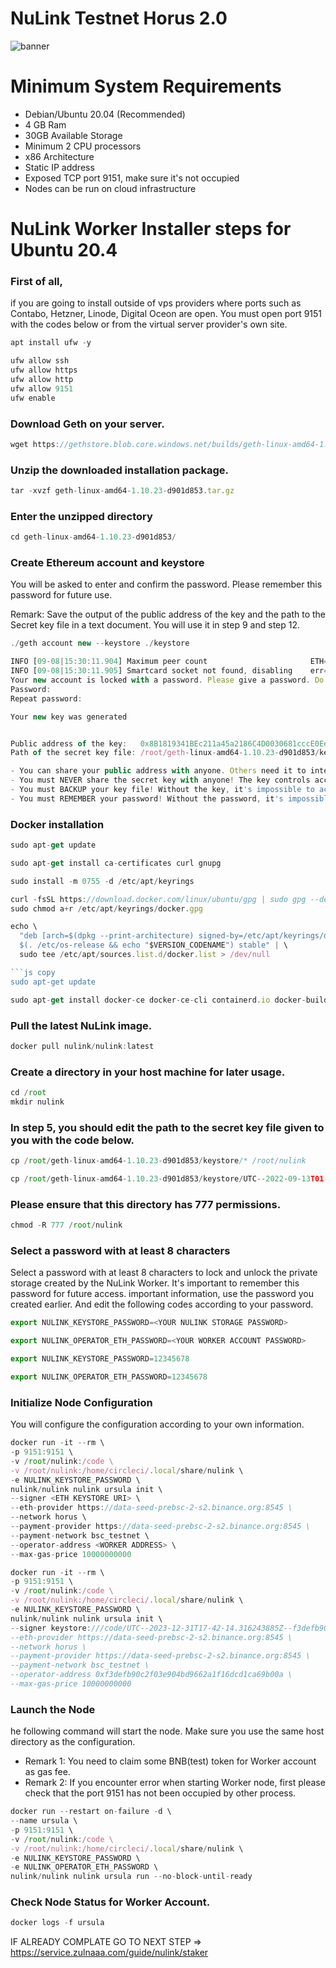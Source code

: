 

# NuLink Testnet Horus 2.0

![banner](../../../public/asset/nulink/nulink-banner.png)

# Minimum System Requirements
- Debian/Ubuntu 20.04 (Recommended)
- 4 GB Ram
- 30GB Available Storage
- Minimum 2 CPU processors
- x86 Architecture
- Static IP address
- Exposed TCP port 9151, make sure it's not occupied
- Nodes can be run on cloud infrastructure

# NuLink Worker Installer steps for Ubuntu 20.4

<Steps>

### First of all,

if you are going to install outside of vps providers where ports such as Contabo, Hetzner, Linode, Digital Oceon are open. You must open port 9151 with the codes below or from the virtual server provider's own site.

```js copy
apt install ufw -y
```

```js copy
ufw allow ssh
ufw allow https
ufw allow http
ufw allow 9151
ufw enable
```
### Download Geth on your server.

```js copy
wget https://gethstore.blob.core.windows.net/builds/geth-linux-amd64-1.10.23-d901d853.tar.gz
```

### Unzip the downloaded installation package.

```js copy
tar -xvzf geth-linux-amd64-1.10.23-d901d853.tar.gz
```
### Enter the unzipped directory

```js copy
cd geth-linux-amd64-1.10.23-d901d853/
```

### Create Ethereum account and keystore

You will be asked to enter and confirm the password. Please remember this password for future use.

Remark: Save the output of the public address of the key and the path to the Secret key file in a text document. You will use it in step 9 and step 12.

```js copy
./geth account new --keystore ./keystore
```

```js filename="output"
INFO [09-08|15:30:11.904] Maximum peer count                       ETH=50 LES=0 total=50
INFO [09-08|15:30:11.905] Smartcard socket not found, disabling    err="stat /run/pcscd/pcscd.comm: no such file or directory"
Your new account is locked with a password. Please give a password. Do not forget this password.
Password: 
Repeat password: 

Your new key was generated


Public address of the key:   0x8B1819341BEc211a45a2186C4D0030681cccE0Ee
Path of the secret key file: /root/geth-linux-amd64-1.10.23-d901d853/keystore/UTC--2022-09-13T01-14-32.465358210Z--8b1819341bec211a45a2186c4d0030681ccce0ee

- You can share your public address with anyone. Others need it to interact with you.
- You must NEVER share the secret key with anyone! The key controls access to your funds!
- You must BACKUP your key file! Without the key, it's impossible to access account funds!
- You must REMEMBER your password! Without the password, it's impossible to decrypt the key!
```
### Docker installation
```js copy
sudo apt-get update
```


```js copy
sudo apt-get install ca-certificates curl gnupg
```

```js copy
sudo install -m 0755 -d /etc/apt/keyrings
```

```js copy
curl -fsSL https://download.docker.com/linux/ubuntu/gpg | sudo gpg --dearmor -o /etc/apt/keyrings/docker.gpg
sudo chmod a+r /etc/apt/keyrings/docker.gpg
```

```js copy
echo \
  "deb [arch=$(dpkg --print-architecture) signed-by=/etc/apt/keyrings/docker.gpg] https://download.docker.com/linux/ubuntu \
  $(. /etc/os-release && echo "$VERSION_CODENAME") stable" | \
  sudo tee /etc/apt/sources.list.d/docker.list > /dev/null

```js copy
sudo apt-get update
```

```js copy
sudo apt-get install docker-ce docker-ce-cli containerd.io docker-buildx-plugin docker-compose-plugin
```
### Pull the latest NuLink image.

```js copy
docker pull nulink/nulink:latest
```

### Create a directory in your host machine for later usage.

```js copy
cd /root
mkdir nulink
```
###  In step 5, you should edit the path to the secret key file given to you with the code below.

```js copy
cp /root/geth-linux-amd64-1.10.23-d901d853/keystore/* /root/nulink
```

```js filename="example"
cp /root/geth-linux-amd64-1.10.23-d901d853/keystore/UTC--2022-09-13T01-14-32.465358210Z--8b1819341bec211a45a2186c4d0030681ccce0ee /root/nulink
```

### Please ensure that this directory has 777 permissions.

```js copy
chmod -R 777 /root/nulink
```

### Select a password with at least 8 characters

Select a password with at least 8 characters to lock and unlock the private storage created by the NuLink Worker. It's important to remember this password for future access. important information, use the password you created earlier. And edit the following codes according to your password.

```js copy
export NULINK_KEYSTORE_PASSWORD=<YOUR NULINK STORAGE PASSWORD>
```

```js copy
export NULINK_OPERATOR_ETH_PASSWORD=<YOUR WORKER ACCOUNT PASSWORD>
```

```js filename="example"
export NULINK_KEYSTORE_PASSWORD=12345678
```

```js filename="example"
export NULINK_OPERATOR_ETH_PASSWORD=12345678
```

### Initialize Node Configuration

You will configure the configuration according to your own information.

```js copy
docker run -it --rm \
-p 9151:9151 \
-v /root/nulink:/code \
-v /root/nulink:/home/circleci/.local/share/nulink \
-e NULINK_KEYSTORE_PASSWORD \
nulink/nulink nulink ursula init \
--signer <ETH KEYSTORE URI> \
--eth-provider https://data-seed-prebsc-2-s2.binance.org:8545 \
--network horus \
--payment-provider https://data-seed-prebsc-2-s2.binance.org:8545 \
--payment-network bsc_testnet \
--operator-address <WORKER ADDRESS> \
--max-gas-price 10000000000
```

```js filename="example"
docker run -it --rm \
-p 9151:9151 \
-v /root/nulink:/code \
-v /root/nulink:/home/circleci/.local/share/nulink \
-e NULINK_KEYSTORE_PASSWORD \
nulink/nulink nulink ursula init \
--signer keystore:///code/UTC--2023-12-31T17-42-14.316243885Z--f3defb90c2f03e904bd9662a1f16dcd1ca69b00a \
--eth-provider https://data-seed-prebsc-2-s2.binance.org:8545 \
--network horus \
--payment-provider https://data-seed-prebsc-2-s2.binance.org:8545 \
--payment-network bsc_testnet \
--operator-address 0xf3defb90c2f03e904bd9662a1f16dcd1ca69b00a \
--max-gas-price 10000000000
```

###  Launch the Node

he following command will start the node. Make sure you use the same host directory as the configuration.

- Remark 1: You need to claim some BNB(test) token for Worker account as gas fee.
- Remark 2: If you encounter error when starting Worker node, first please check that the port 9151 has not been occupied by other process.

```js copy
docker run --restart on-failure -d \
--name ursula \
-p 9151:9151 \
-v /root/nulink:/code \
-v /root/nulink:/home/circleci/.local/share/nulink \
-e NULINK_KEYSTORE_PASSWORD \
-e NULINK_OPERATOR_ETH_PASSWORD \
nulink/nulink nulink ursula run --no-block-until-ready
``` 
### Check Node Status for Worker Account.

```js copy
docker logs -f ursula
```

IF ALREADY COMPLATE GO TO NEXT STEP => https://service.zulnaaa.com/guide/nulink/staker

</Steps>